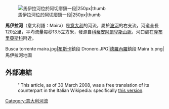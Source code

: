 [[Image:Alta_Val_Maira.jpg|馬伊拉河位於[[阿切廖]]鎮一段|250px|thumb]]

'''馬伊拉河'''（意大利語：Maira）是[[意大利|意大利]]的河流，屬於[[波河|波河]]的右支流，河道全長120公里，平均流量每秒13.5立方米，發源自[[科蒂安阿爾卑斯山脈|科蒂安阿爾卑斯山脈]]，河口處在[[隆布里亞斯科|隆布里亞斯科]]附近。
<gallery>
Busca torrente maira.jpg|[[布斯卡|布斯卡]]鎮段
Dronero.JPG|[[德羅內羅|德羅內羅]]鎮段
Maira b.png|馬伊拉河地圖
</gallery>

==外部連結==
:''This article, as of 30 March 2008, was a free translation of its counterpart in the Italian Wikipedia: specifically [http://it.wikipedia.org/w/index.php?title=Maira_%28fiume%29&oldid=14534289 this version].

[[Category:意大利河流|Category:意大利河流]]


{{Italy-geo-stub}}
